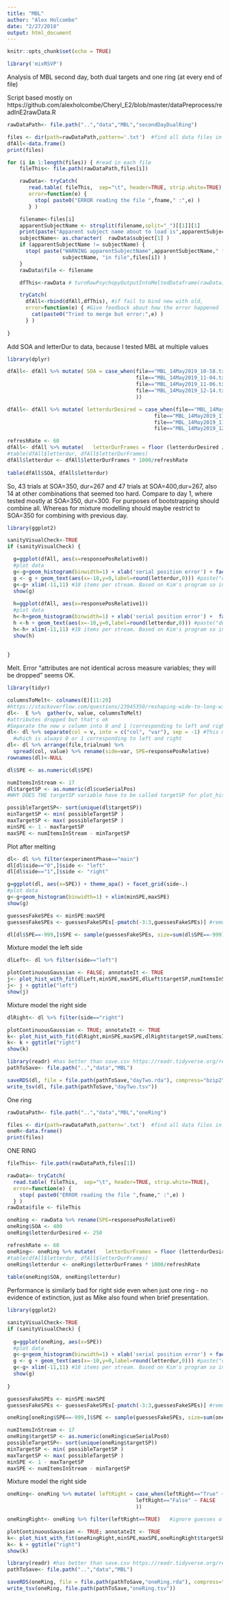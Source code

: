 ```yaml
---
title: "MBL"
author: "Alex Holcombe"
date: "2/27/2018"
output: html_document
---
```


```r
knitr::opts_chunk$set(echo = TRUE)

library('mixRSVP')
```

Analysis of MBL second day, both dual targets and one ring (at every end of file) 

Script based mostly on https://github.com/alexholcombe/Cheryl_E2/blob/master/dataPreprocess/readInE2rawData.R

```r

rawDataPath<- file.path("..","data","MBL","secondDayDualRing")

files <- dir(path=rawDataPath,pattern='.txt')  #find all data files in this directory
dfAll<-data.frame()
print(files)
```


```r
for (i in 1:length(files)) { #read in each file
    fileThis<- file.path(rawDataPath,files[i])

    rawData<- tryCatch(
       read.table( fileThis,  sep="\t", header=TRUE, strip.white=TRUE),
       error=function(e) {
         stop( paste0("ERROR reading the file ",fname," :",e) )
       } )

    filename<-files[i]
    apparentSubjectName <- strsplit(filename,split="_")[[1]][1]
    print(paste("Apparent subject name about to load is",apparentSubjectName))
    subjectName<- as.character(  rawData$subject[1] )
    if (apparentSubjectName != subjectName) {
      stop( paste("WARNING apparentSubjectName",apparentSubjectName," from filename does not match subjectName in data structure",
                  subjectName, "in file",files[i]) )
    }
    rawData$file <- filename

    dfThis<-rawData # turnRawPsychopyOutputIntoMeltedDataframe(rawData)

    tryCatch(
      dfAll<-rbind(dfAll,dfThis), #if fail to bind new with old,
      error=function(e) { #Give feedback about how the error happened
        cat(paste0("Tried to merge but error:",e) )
      } )
      
}
```

Add SOA and letterDur to data, because I tested MBL at multiple values

```r
library(dplyr)

dfAll<- dfAll %>% mutate( SOA = case_when(file=="MBL_14May2019_10-58.txt" ~ 350,
                                          file=="MBL_14May2019_11-04.txt" ~ 400,
                                          file=="MBL_14May2019_11-06.txt" ~ 400,
                                          file=="MBL_14May2019_12-14.txt" ~ 350
                                          ))

dfAll<- dfAll %>% mutate( letterdurDesired = case_when(file=="MBL_14May2019_10-58.txt" ~ 200,
                                                file=="MBL_14May2019_11-04.txt" ~ 250,
                                                file=="MBL_14May2019_11-06.txt" ~ 300,
                                                file=="MBL_14May2019_12-14.txt" ~ 280) )

refreshRate <- 60
dfAll<- dfAll %>% mutate(   letterDurFrames = floor (letterdurDesired / (1000./refreshRate) )  )
#table(dfAll$letterdur, dfAll$letterDurFrames)
dfAll$letterdur <- dfAll$letterDurFrames * 1000/refreshRate
                               
table(dfAll$SOA, dfAll$letterdur)                 
```
So, 43 trials at SOA=350, dur=267 and 47 trials at SOA=400,dur=267, also 14 at other combinations that seemed too hard.
Compare to day 1, where tested mostly at SOA=350, dur=300.
For purposes of bootstrapping should combine all. Whereas for mixture modelling should maybe restrict to SOA=350 for combining with previous day.

```r
library(ggplot2)

sanityVisualCheck<-TRUE
if (sanityVisualCheck) {

  g=ggplot(dfAll, aes(x=responsePosRelative0))
  #plot data
  g<-g+geom_histogram(binwidth=1) + xlab('serial position error') + facet_grid(.~SOA) + ggtitle('left letter')
  g <- g + geom_text(aes(x=-10,y=0,label=round(letterdur,0))) #paste("dur:",)))
  g<-g+ xlim(-11,11) #18 items per stream. Based on Kim's program so included letters that were never presented in the stream
  show(g)
  
  h=ggplot(dfAll, aes(x=responsePosRelative1))
  #plot data
  h<-h+geom_histogram(binwidth=1) + xlab('serial position error') +  facet_grid(letterdur~SOA) + ggtitle('right letter')
  h <-h + geom_text(aes(x=-10,y=0,label=round(letterdur,0))) #paste("dur:",)))
  h<-h+ xlim(-11,11) #18 items per stream. Based on Kim's program so included letters that were never presented in the stream
  show(h)
  
  
}
```



Melt. Error "attributes are not identical across measure variables; they will be dropped" seems OK.

```r
library(tidyr)

columnsToMelt<- colnames(E)[11:20]
#https://stackoverflow.com/questions/23945350/reshaping-wide-to-long-with-multiple-values-columns
dl<-  E %>%  gather(v, value, columnsToMelt)
#attributes dropped but that's ok
#Separate the new v column into 0 and 1 (corresponding to left and right)
dl<- dl %>% separate(col = v, into = c("col", "var"), sep = -1) #This means separate it at the last character, 
  #which is always 0 or 1 corresponding to left and right
dl<- dl %>% arrange(file,trialnum) %>% 
  spread(col, value) %>% rename(side=var, SPE=responsePosRelative)
rownames(dl)<-NULL

dl$SPE <- as.numeric(dl$SPE)


```

```r
numItemsInStream <- 17
dl$targetSP <- as.numeric(dl$cueSerialPos) 
#WHY DOES THE targetSP variable have to be called targetSP for plot_hist_with_fit when you have to pass the motherfucker? Because createGuessingDistribution creates guessing distribution from scratch. Is that necessary?

possibleTargetSP<- sort(unique(dl$targetSP))
minTargetSP <- min( possibleTargetSP ) 
maxTargetSP <- max( possibleTargetSP )
minSPE <- 1 - maxTargetSP
maxSPE <- numItemsInStream - minTargetSP
```


Plot after melting
```r
dl<- dl %>% filter(experimentPhase=="main")
dl[dl$side=="0",]$side <- "left"
dl[dl$side=="1",]$side <- "right"

g=ggplot(dl, aes(x=SPE)) + theme_apa() + facet_grid(side~.)
#plot data
g<-g+geom_histogram(binwidth=1) + xlim(minSPE,maxSPE)
show(g)
```


```r
guessesFakeSPEs <- minSPE:maxSPE
guessesFakeSPEs <- guessesFakeSPEs[-pmatch(-3:3,guessesFakeSPEs)] #remove -3:3 to be sure they're modeled as part of the uniform distribution #https://stackoverflow.com/questions/49742315/how-to-delete-multiple-values-from-a-vector-but-not-all-of-them

dl[dl$SPE==-999,]$SPE <- sample(guessesFakeSPEs, size=sum(dl$SPE==-999),replace=TRUE)
```

Mixture model the left side
```r

dlLeft<- dl %>% filter(side=="left")

plotContinuousGaussian <- FALSE; annotateIt <- TRUE
j<- plot_hist_with_fit(dlLeft,minSPE,maxSPE,dlLeft$targetSP,numItemsInStream,plotContinuousGaussian,annotateIt, FALSE)
j<- j + ggtitle("left")
show(j)
```

Mixture model the right side
```r

dlRight<- dl %>% filter(side=="right") 

plotContinuousGaussian <- TRUE; annotateIt <- TRUE
k<- plot_hist_with_fit(dlRight,minSPE,maxSPE,dlRight$targetSP,numItemsInStream,plotContinuousGaussian,annotateIt, FALSE)
k<- k + ggtitle("right")
show(k)
```

```r
library(readr) #has better than save.csv https://readr.tidyverse.org/reference/write_delim.html
pathToSave<- file.path("..","data","MBL")

saveRDS(dl, file = file.path(pathToSave,"dayTwo.rda"), compress="bzip2")
write_tsv(dl, file.path(pathToSave,"dayTwo.tsv"))
```

One ring
```r
rawDataPath<- file.path("..","data","MBL","oneRing")

files <- dir(path=rawDataPath,pattern='.txt')  #find all data files in this directory
oneR<-data.frame()
print(files)
```

ONE RING

```r

fileThis<- file.path(rawDataPath,files[1])

rawData<- tryCatch(
  read.table( fileThis,  sep="\t", header=TRUE, strip.white=TRUE),
  error=function(e) {
    stop( paste0("ERROR reading the file ",fname," :",e) )
  } )
rawData$file <- fileThis

oneRing <- rawData %>% rename(SPE=responsePosRelative0)
oneRing$SOA <- 400
oneRing$letterdurDesired <- 250

refreshRate <- 60
oneRing<- oneRing %>% mutate(   letterDurFrames = floor (letterdurDesired / (1000./refreshRate) )  )
#table(dfAll$letterdur, dfAll$letterDurFrames)
oneRing$letterdur <- oneRing$letterDurFrames * 1000/refreshRate
                               
table(oneRing$SOA, oneRing$letterdur)       

```
Performance is similarly bad for right side even when just one ring - no evidence of extinction, just as Mike also found when brief presentation.
```r
library(ggplot2)

sanityVisualCheck<-TRUE
if (sanityVisualCheck) {
  
  g=ggplot(oneRing, aes(x=SPE))
  #plot data
  g<-g+geom_histogram(binwidth=1) + xlab('serial position error') + facet_grid(.~leftRight) 
  g <- g + geom_text(aes(x=-10,y=0,label=round(letterdur,0))) #paste("dur:",)))
  g<-g+ xlim(-11,11) #18 items per stream. Based on Kim's program so included letters that were never presented in the stream
  show(g)
  
}
```

```r
guessesFakeSPEs <- minSPE:maxSPE
guessesFakeSPEs <- guessesFakeSPEs[-pmatch(-3:3,guessesFakeSPEs)] #remove -3:3 to be sure they're modeled as part of the uniform distribution #https://stackoverflow.com/questions/49742315/how-to-delete-multiple-values-from-a-vector-but-not-all-of-them

oneRing[oneRing$SPE==-999,]$SPE <- sample(guessesFakeSPEs, size=sum(oneRing$SPE==-999),replace=TRUE)
```

```r
numItemsInStream <- 17
oneRing$targetSP <- as.numeric(oneRing$cueSerialPos0) 
possibleTargetSP<- sort(unique(oneRing$targetSP))
minTargetSP <- min( possibleTargetSP ) 
maxTargetSP <- max( possibleTargetSP )
minSPE <- 1 - maxTargetSP
maxSPE <- numItemsInStream - minTargetSP
```

Mixture model the right side
```r
oneRing<- oneRing %>% mutate( leftRight = case_when(leftRight=="True" ~ TRUE,
                                          leftRight=="False" ~ FALSE
                                          ))

oneRingRight<- oneRing %>% filter(leftRight==TRUE)   #ignore guesses of letters that weren't in the stream. Could alternatively give them random values

plotContinuousGaussian <- TRUE; annotateIt <- TRUE
k<- plot_hist_with_fit(oneRingRight,minSPE,maxSPE,oneRingRight$targetSP,numItemsInStream,plotContinuousGaussian,annotateIt, FALSE)
k<- k + ggtitle("right")
show(k)
```

```r
library(readr) #has better than save.csv https://readr.tidyverse.org/reference/write_delim.html
pathToSave<- file.path("..","data","MBL")

saveRDS(oneRing, file = file.path(pathToSave,"oneRing.rda"), compress="bzip2")
write_tsv(oneRing, file.path(pathToSave,"oneRing.tsv"))
```

